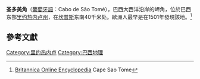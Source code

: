 {{orphan|time=2015-05-03T10:13:10+00:00}}
{{expand|time=2015-05-03T05:40:05+00:00}}
'''圣多美角'''（[[葡萄牙語|葡萄牙語]]：Cabo de São Tomé），巴西大西洋沿岸的岬角，位於巴西东部[[里约热内卢州|里约热内卢州]]，在[[坎普斯|坎普斯]]东南40千米处。歐洲人最早是在1501年發現該地。<ref>[http://www.britannica.com/EBchecked/topic/523577/Cape-Sao-Tome Britannica Online Encyclopedia] {{Wayback|url=http://www.britannica.com/EBchecked/topic/523577/Cape-Sao-Tome |date=20140103232003 }} Cape Sao Tome</ref>

==參考文獻==
{{reflist}}

[[Category:里约热内卢|Category:里约热内卢]]
[[Category:巴西地理|Category:巴西地理]]
{{brazil-geo-stub}}